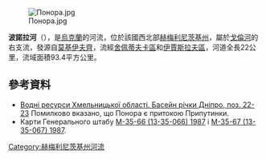 [[Image:Понора.jpg|right]]

'''波諾拉河'''（{{lang-uk|Понора}}），是[[烏克蘭|烏克蘭]]的河流，位於該國西北部[[赫梅利尼茨基州|赫梅利尼茨基州]]，屬於[[戈倫河|戈倫河]]的右支流，發源自[[莫基伊夫齊|莫基伊夫齊]]，流經[[舍佩蒂夫卡區|舍佩蒂夫卡區]]和[[伊賈斯拉夫區|伊賈斯拉夫區]]，河道全長22公里，流域面積93.4平方公里。

==參考資料==
* [https://web.archive.org/web/20160324180453/http://vodgosp.km.ua/water-resources.php Водні ресурси Хмельницької області. Басейн річки Дніпро, поз. 22-23] Помилково вказано, що Понора є притокою Припутинки.
* Карти Генерального штабу [http://ucblibrary3.berkeley.edu:8085/x-ussr/100k/M-35-066.jpg М-35-66 (13-35-066) 1987]{{dead link|date=2018年3月 |bot=InternetArchiveBot |fix-attempted=yes }} і [https://web.archive.org/web/20140223010430/http://ucblibrary3.berkeley.edu:8085/x-ussr/100k/M-35-067.jpg М-35-67 (13-35-067) 1987].

{{DEFAULTSORT:Понора (притока Горині)}}
[[Category:赫梅利尼茨基州河流|Category:赫梅利尼茨基州河流]]


{{Ukraine-river-stub}}